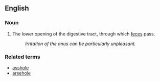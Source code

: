 == English ==

=== Noun ===

# The lower opening of the digestive tract, through which [[feces]] pass.
#: ''Irritation of the anus can be particularly unpleasant.''

=== Related terms ===

*[[asshole]]
*[[arsehole]]